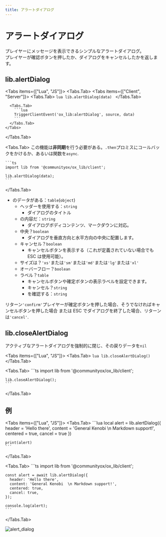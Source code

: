```yaml
---
title: アラートダイアログ
---
```



# アラートダイアログ

プレイヤーにメッセージを表示できるシンプルなアラートダイアログ。\
プレイヤーが確認ボタンを押したか、ダイアログをキャンセルしたかを返します。

## lib.alertDialog

<Tabs items={["Lua", "JS"]}>
  <Tabs.Tab>
    <Tabs items={["Client", "Server"]}>
      <Tabs.Tab>
        ```lua
        lib.alertDialog(data)
        ```
      </Tabs.Tab>

      <Tabs.Tab>
        ```lua
        TriggerClientEvent('ox_lib:alertDialog', source, data)
        ```
      </Tabs.Tab>
    </Tabs>

  </Tabs.Tab>

  <Tabs.Tab>
    <Callout>
      この機能は**非同期**を行う必要がある。`.then`プロミスにコールバックをかけるか、あるいは関数を`async`.
    </Callout>

    ```ts
    import lib from '@communityox/ox_lib/client';

    lib.alertDialog(data);
    ```

  </Tabs.Tab>
</Tabs>

- のデータがある：`table`(`object`)
  - ヘッダーを使用する：`string`
    - ダイアログのタイトル
  - の内容だ：`string`
    - ダイアログボディコンテンツ、マークダウンに対応。
  - 中央？`boolean`
    - ダイアログを垂直方向と水平方向の中央に配置します。
  - キャンセル？`boolean`
    - キャンセルボタンを表示する（これが定義されていない場合でも ESC は使用可能）。
  - サイズは？`'xs'`または`'sm'`または`'md'`または`'lg'`または`'xl'`
  - オーバーフロー？`boolean`
  - ラベル？`table`
    - キャンセルボタンや確定ボタンの表示ラベルを設定できます。
    - キャンセル？`string`
    - を確認する：`string`

リターン`'confirm'`プレイヤーが確定ボタンを押した場合、そうでなければキャンセルボタンを押した場合
または ESC でダイアログを終了した場合、リターンは`'cancel'`.

## lib.closeAlertDialog

アクティブなアラートダイアログを強制的に閉じ、その戻りデータを`nil`

<Tabs items={["Lua", "JS"]}>
  <Tabs.Tab>
    ```lua
    lib.closeAlertDialog()
    ```
  </Tabs.Tab>

  <Tabs.Tab>
    ```ts
    import lib from '@communityox/ox_lib/client';

    lib.closeAlertDialog();
    ```

  </Tabs.Tab>
</Tabs>

## 例

<Tabs items={["Lua", "JS"]}>
  <Tabs.Tab>
    ```lua
    local alert = lib.alertDialog({
        header = 'Hello there',
        content = 'General Kenobi  \n Markdown support!',
        centered = true,
        cancel = true
    })

    print(alert)
    ```

  </Tabs.Tab>

  <Tabs.Tab>
    ```ts
    import lib from '@communityox/ox_lib/client';

    const alert = await lib.alertDialog({
      header: 'Hello there',
      content: 'General Kenobi  \n Markdown support!',
      centered: true,
      cancel: true,
    });

    console.log(alert);
    ```

  </Tabs.Tab>
</Tabs>

![alert_dialog](https://i.imgur.com/Xlx86aK.png)
